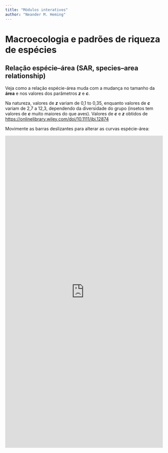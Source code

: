 ```yaml
---
title: "Módulos interativos"
author: "Neander M. Heming"
---
```

# Macroecologia e padrões de riqueza de espécies
## Relação espécie--área (SAR, species--area relationship)

Veja como a relação espécie-área muda com a mudança no tamanho da **área** e nos valores dos parâmetros ***z*** e ***c***.

Na natureza, valores de ***z*** variam de 0,1 to 0,35, enquanto valores de ***c*** variam de 2,7 a 12,3, dependendo da diversidade do grupo (insetos tem valores de ***c*** muito maiores do que aves). Valores de ***c*** e ***z*** obtidos de <https://onlinelibrary.wiley.com/doi/10.1111/jbi.12874>

Movimente as barras deslizantes para alterar as curvas espécie-área:

<iframe height="1000" width="100%" frameborder="no" src="https://heming-nm.shinyapps.io/especie-area/"> </iframe>
